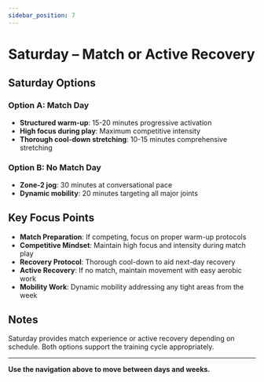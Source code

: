 ```yaml
---
sidebar_position: 7
---
```



<WorkoutNav weekNumber={2} />

# Saturday – Match or Active Recovery

## Saturday Options

### Option A: Match Day
- **Structured warm-up**: 15-20 minutes progressive activation
- **High focus during play**: Maximum competitive intensity
- **Thorough cool-down stretching**: 10-15 minutes comprehensive stretching

### Option B: No Match Day
- **Zone-2 jog**: 30 minutes at conversational pace
- **Dynamic mobility**: 20 minutes targeting all major joints

## Key Focus Points

- **Match Preparation**: If competing, focus on proper warm-up protocols
- **Competitive Mindset**: Maintain high focus and intensity during match play
- **Recovery Protocol**: Thorough cool-down to aid next-day recovery
- **Active Recovery**: If no match, maintain movement with easy aerobic work
- **Mobility Work**: Dynamic mobility addressing any tight areas from the week

## Notes

Saturday provides match experience or active recovery depending on schedule. Both options support the training cycle appropriately.

---

**Use the navigation above to move between days and weeks.**
